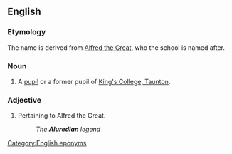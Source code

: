 ==English==

===Etymology===
The name is derived from [[w:Alfred the Great|Alfred the Great]], who the school is named after.

===Noun===
{{en-noun}}

# A [[pupil]] or a former pupil of [[w:King's College, Taunton|King's College, Taunton]].

===Adjective===
{{en-adj}}

# Pertaining to Alfred the Great.
#: ''The '''Aluredian''' legend''

[[Category:English eponyms]]